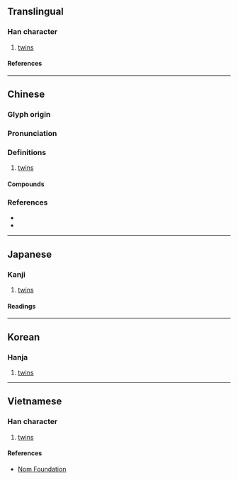 {{also|孪}}
{{character info/new}}
==Translingual==

===Han character===
{{Han char|rn=39|rad=子|as=19|sn=22|four=22407|canj=VFND|ids=⿱䜌子}}

# [[twin]]s

====References====
{{Han ref|kx=0281.090|dkj=07051|dj=0551.090|hdz=21020.130|uh=5B7F}}

----

==Chinese==
{{zh-forms|s=孪}}

===Glyph origin===
{{Han etym}}

===Pronunciation===
{{zh-pron
|m=孿
|c=lyun4,syun3
|mn=loân
|oc=y
|cat=
}}

===Definitions===
{{zh-hanzi}}

# [[twin]]s

====Compounds====
{{zh-der|孿子|孿生|孿生兄弟|孿生子|孿伴兒}}

===References===
* {{R:twedu|A01004}}
* {{R:yue:Hanzi}}

----

==Japanese==

===Kanji===
{{ja-kanji|grade=|rs=子19}}

# [[twin]]s

====Readings====
{{ja-readings
|on=さん, せん, れん
|kun=ふたご
}}

----

==Korean==

===Hanja===
{{ko-hanja|산}}

# [[twin]]s

----

==Vietnamese==

===Han character===
{{vi-readings|rs=子19|reading=loan}}

# [[twin]]s

====References====
* [http://nomfoundation.org/common/nom_details.php?codepoint=5b7f Nom Foundation]